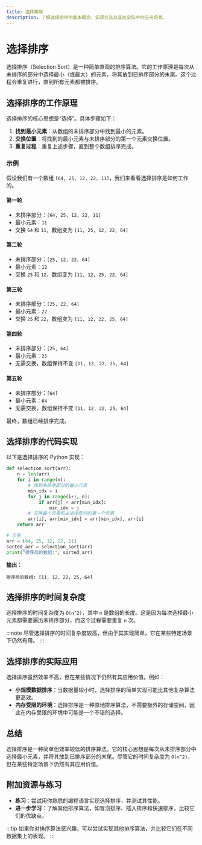 ```yaml
---
title: 选择排序
description: 了解选择排序的基本概念、实现方法及其在实际中的应用场景。
---
```


# 选择排序

选择排序（Selection Sort）是一种简单直观的排序算法。它的工作原理是每次从未排序的部分中选择最小（或最大）的元素，将其放到已排序部分的末尾。这个过程会重复进行，直到所有元素都被排序。

## 选择排序的工作原理

选择排序的核心思想是“选择”。具体步骤如下：

1. **找到最小元素**：从数组的未排序部分中找到最小的元素。
2. **交换位置**：将找到的最小元素与未排序部分的第一个元素交换位置。
3. **重复过程**：重复上述步骤，直到整个数组排序完成。

### 示例

假设我们有一个数组 `[64, 25, 12, 22, 11]`，我们来看看选择排序是如何工作的。

#### 第一轮
- 未排序部分：`[64, 25, 12, 22, 11]`
- 最小元素：`11`
- 交换 `64` 和 `11`，数组变为 `[11, 25, 12, 22, 64]`

#### 第二轮
- 未排序部分：`[25, 12, 22, 64]`
- 最小元素：`12`
- 交换 `25` 和 `12`，数组变为 `[11, 12, 25, 22, 64]`

#### 第三轮
- 未排序部分：`[25, 22, 64]`
- 最小元素：`22`
- 交换 `25` 和 `22`，数组变为 `[11, 12, 22, 25, 64]`

#### 第四轮
- 未排序部分：`[25, 64]`
- 最小元素：`25`
- 无需交换，数组保持不变 `[11, 12, 22, 25, 64]`

#### 第五轮
- 未排序部分：`[64]`
- 最小元素：`64`
- 无需交换，数组保持不变 `[11, 12, 22, 25, 64]`

最终，数组已经排序完成。

## 选择排序的代码实现

以下是选择排序的 Python 实现：

```python
def selection_sort(arr):
    n = len(arr)
    for i in range(n):
        # 找到未排序部分的最小元素
        min_idx = i
        for j in range(i+1, n):
            if arr[j] < arr[min_idx]:
                min_idx = j
        # 交换最小元素和未排序部分的第一个元素
        arr[i], arr[min_idx] = arr[min_idx], arr[i]
    return arr

# 示例
arr = [64, 25, 12, 22, 11]
sorted_arr = selection_sort(arr)
print("排序后的数组:", sorted_arr)
```

**输出：**
```
排序后的数组: [11, 12, 22, 25, 64]
```

## 选择排序的时间复杂度

选择排序的时间复杂度为 `O(n^2)`，其中 `n` 是数组的长度。这是因为每次选择最小元素都需要遍历未排序部分，而这个过程需要重复 `n` 次。

:::note
尽管选择排序的时间复杂度较高，但由于其实现简单，它在某些特定场景下仍然有用。
:::

## 选择排序的实际应用

选择排序虽然效率不高，但在某些情况下仍然有其应用价值。例如：

- **小规模数据排序**：当数据量较小时，选择排序的简单实现可能比其他复杂算法更高效。
- **内存受限的环境**：选择排序是一种原地排序算法，不需要额外的存储空间，因此在内存受限的环境中可能是一个不错的选择。

## 总结

选择排序是一种简单但效率较低的排序算法。它的核心思想是每次从未排序部分中选择最小元素，并将其放到已排序部分的末尾。尽管它的时间复杂度为 `O(n^2)`，但在某些特定场景下仍然有其应用价值。

## 附加资源与练习

- **练习**：尝试用你熟悉的编程语言实现选择排序，并测试其性能。
- **进一步学习**：了解其他排序算法，如冒泡排序、插入排序和快速排序，比较它们的优缺点。

:::tip
如果你对排序算法感兴趣，可以尝试实现其他排序算法，并比较它们在不同数据集上的表现。
:::
